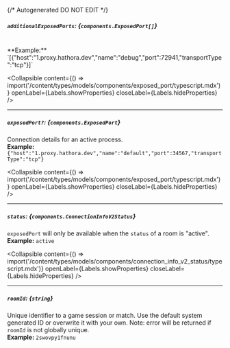 {/* Autogenerated DO NOT EDIT  */}

##### `additionalExposedPorts`: *{`components.ExposedPort[]`}*
<br/>
**Example:** `[{"host":"1.proxy.hathora.dev","name":"debug","port":72941,"transportType":"tcp"}]`

<Collapsible content={() => import('/content/types/models/components/exposed_port/typescript.mdx')} openLabel={Labels.showProperties} closeLabel={Labels.hideProperties} />


---
##### `exposedPort?`: *{`components.ExposedPort`}*
Connection details for an active process.
<br/>
**Example:** `{"host":"1.proxy.hathora.dev","name":"default","port":34567,"transportType":"tcp"}`

<Collapsible content={() => import('/content/types/models/components/exposed_port/typescript.mdx')} openLabel={Labels.showProperties} closeLabel={Labels.hideProperties} />


---
##### `status`: *{`components.ConnectionInfoV2Status`}*
`exposedPort` will only be available when the `status` of a room is "active".
<br/>
**Example:** `active`

<Collapsible content={() => import('/content/types/models/components/connection_info_v2_status/typescript.mdx')} openLabel={Labels.showProperties} closeLabel={Labels.hideProperties} />


---
##### `roomId`: *{`string`}*
Unique identifier to a game session or match. Use the default system generated ID or overwrite it with your own.
Note: error will be returned if `roomId` is not globally unique.
<br/>
**Example:** `2swovpy1fnunu`


